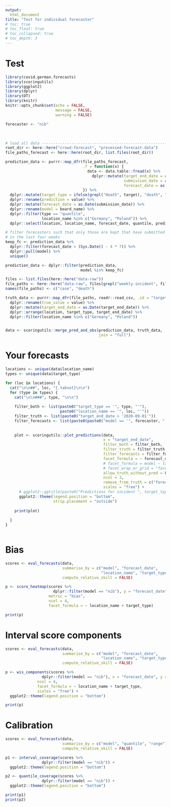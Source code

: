 ```yaml
---
output:
  html_document
title: "Test for individual forecaster"
# toc: true
# toc_float: true
# toc_collapsed: true
# toc_depth: 3
---
```


# Test


```r
library(covid.german.forecasts)
library(scoringutils)
library(ggplot2)
library(dplyr)
library(DT)
library(knitr)
knitr::opts_chunk$set(echo = FALSE, 
                      message = FALSE, 
                      warning = FALSE)

forecaster <- "nib"
```

<br>

```r
# load all data ----------------------------------------------------------------
root_dir <- here::here("crowd-forecast", "processed-forecast-data")
file_paths_forecast <- here::here(root_dir, list.files(root_dir))

prediction_data <- purrr::map_dfr(file_paths_forecast, 
                                  .f = function(x) {
                                    data <- data.table::fread(x) %>%
                                      dplyr::mutate(target_end_date = as.Date(target_end_date), 
                                                    submission_date = as.Date(submission_date), 
                                                    forecast_date = as.Date(forecast_date))
                                  }) %>%
  dplyr::mutate(target_type = ifelse(grepl("death", target), "death", "case")) %>%
  dplyr::rename(prediction = value) %>%
  dplyr::mutate(forecast_date = as.Date(submission_date)) %>%
  dplyr::rename(model = board_name) %>%
  dplyr::filter(type == "quantile", 
                location_name %in% c("Germany", "Poland")) %>%
  dplyr::select(location, location_name, forecast_date, quantile, prediction, model, target_end_date, horizon, target, target_type)

# filter forecasters such that only those are kept that have submitted forecasts
# in the last four weeks
keep_fc <- prediction_data %>%
  dplyr::filter(forecast_date > (Sys.Date() - 4 * 7)) %>%
  dplyr::pull(model) %>%
  unique()

prediction_data <- dplyr::filter(prediction_data, 
                                 model %in% keep_fc)

files <- list.files(here::here("data-raw"))
file_paths <- here::here("data-raw", files[grepl("weekly-incident", files)])
names(file_paths) <- c("case", "death")

truth_data <- purrr::map_dfr(file_paths, readr::read_csv, .id = "target_type") %>%
  dplyr::rename(true_value = value) %>%
  dplyr::mutate(target_end_date = as.Date(target_end_date)) %>%
  dplyr::arrange(location, target_type, target_end_date) %>%
  dplyr::filter(location_name %in% c("Germany", "Poland"))


data <- scoringutils::merge_pred_and_obs(prediction_data, truth_data, 
                                         join = "full")

```


# Your forecasts {.tabset}
```r


locations <- unique(data$location_name)
types <- unique(data$target_type)

for (loc in locations) {
  cat("\n\n##", loc, "{.tabset}\n\n")
  for (type in types) {
    cat("\n\n###", type, "\n\n")  
    
    filter_both <- list(paste0("target_type == '", type, "'"),
                        paste0("location_name == '", loc, "'"))
    filter_truth <- list(paste0("target_end_date > '2020-09-01'"))
    filter_forecasts <- list(paste0(paste0("model == '", forecaster, "'")))
    
    
    plot <- scoringutils::plot_predictions(data,
                                           x = "target_end_date",
                                           filter_both = filter_both,
                                           filter_truth = filter_truth,
                                           filter_forecasts = filter_forecasts,
                                           facet_formula = ~ forecast_date,
                                           # facet_formula = model ~ target_type + location_name,
                                           # facet_wrap_or_grid = "facet",
                                           allow_truth_without_pred = FALSE,
                                           ncol = 3,
                                           remove_from_truth = c("forecast_date"),
                                           scales = "free") + 
      # ggplot2::ggtitle(paste0("Predictions for incident ", target_type,  "s")) + 
      ggplot2::theme(legend.position = "bottom", 
                     strip.placement = "outside")
    
    print(plot)
    
  }
}



```


# Bias

```r

scores <- eval_forecasts(data, 
                         summarise_by = c("model", "forecast_date", 
                                          "location_name", "target_type"), 
                         compute_relative_skill = FALSE)

p <- score_heatmap(scores %>%
                     dplyr::filter(model == "nib"), y = "forecast_date", x = "model", 
                   metric = "bias", 
                   ncol = 4,
                   facet_formula = ~ location_name + target_type)

print(p)
```

# Interval score components

```r

scores <- eval_forecasts(data, 
                         summarise_by = c("model", "forecast_date", 
                                          "location_name", "target_type"), 
                         compute_relative_skill = FALSE)

p <- wis_components(scores %>%
                dplyr::filter(model == "nib"), x = "forecast_date", y = "model", 
              ncol = 4,
              facet_formula = ~ location_name + target_type, 
              scales = "free") + 
  ggplot2::theme(legend.position = "bottom")

print(p)
```

# Calibration

```r

scores <- eval_forecasts(data, 
                         summarise_by = c("model", "quantile", "range"), 
                         compute_relative_skill = FALSE)

p1 <- interval_coverage(scores %>%
                dplyr::filter(model == "nib")) + 
  ggplot2::theme(legend.position = "bottom")

p2 <- quantile_coverage(scores %>%
                dplyr::filter(model == "nib")) + 
  ggplot2::theme(legend.position = "bottom")

print(p1)
print(p2)

```


